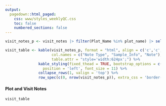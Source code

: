 ```yaml
---
output: 
  pagedown::html_paged:
    css: www/styles_weeklyQC.css
    toc: false
    numbered_sections: false
---
```


```r
visit_notes_p <- visit_notes |> filter(Plot_Name %in% plot_name) |> select(-Plot_Name, -SampleYear)

visit_table <- kable(visit_notes_p, format = "html", align = c('c','c', 'l'),
                     col.names = c("Note Type", "Sample_Info", "Note"),
                     table.attr = "style='width:624px';") %>% 
               kable_styling(fixed_thead = TRUE, bootstrap_options = c('striped'), full_width = TRUE,
                 position = 'left', font_size = 11) %>% 
               collapse_rows(1, valign = 'top') %>% 
               row_spec(c(0, nrow(visit_notes_p)), extra_css = 'border-bottom: 1px solid #000000')

```

#### Plot and Visit Notes
```r
visit_table
```
